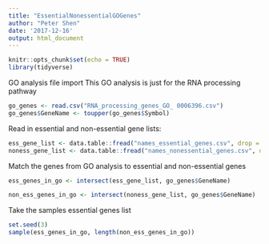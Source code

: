 ```yaml
---
title: "EssentialNonessentialGOGenes"
author: "Peter Shen"
date: '2017-12-16'
output: html_document
---
```


```r
knitr::opts_chunk$set(echo = TRUE)
library(tidyverse)
```

GO analysis file import
This GO analysis is just for the RNA processing pathway
```r
go_genes <- read.csv("RNA_processing_genes_GO_ 0006396.csv")
go_genes$GeneName <- toupper(go_genes$Symbol)
```

Read in essential and non-essential gene lists:
```r
ess_gene_list <- data.table::fread("names_essential_genes.csv", drop = 1)$x
noness_gene_list <- data.table::fread("names_nonessential_genes.csv", drop = 1)$x
```

Match the genes from GO analysis to essential and non-essential genes
```r
ess_genes_in_go <- intersect(ess_gene_list, go_genes$GeneName)
```

```r
non_ess_genes_in_go <- intersect(noness_gene_list, go_genes$GeneName)
```

Take the samples essential genes list
```r
set.seed(3)
sample(ess_genes_in_go, length(non_ess_genes_in_go))
```

